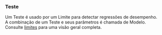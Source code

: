 ### Teste
Um Teste é usado por um Limite para detectar regressões de desempenho.
A combinação de um Teste e seus parâmetros é chamada de Modelo.
Consulte [limites](/pt/docs/explanation/thresholds/) para uma visão geral completa.